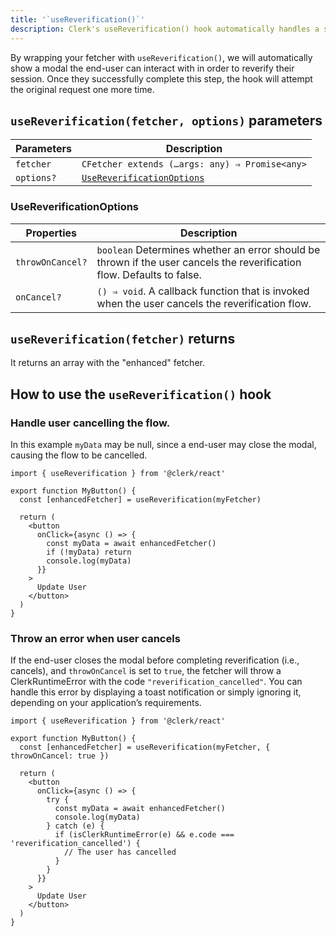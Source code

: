 ```yaml
---
title: '`useReverification()`'
description: Clerk's useReverification() hook automatically handles a session reverification flow for you.
---
```


By wrapping your fetcher with `useReverification()`, we will automatically show a modal the end-user can interact with in order to reverify their session. Once they successfully complete this step, the hook will attempt the original request one more time.

## `useReverification(fetcher, options)` parameters

| Parameters | Description |
| - | - |
| `fetcher` | `CFetcher extends (…args: any) ⇒ Promise<any>` |
| `options?` | [`UseReverificationOptions`](#use-reverification-options) |

### UseReverificationOptions

| Properties | Description |
| - | - |
| `throwOnCancel?` | `boolean` Determines whether an error should be thrown if the user cancels the reverification flow. Defaults to false. |
| `onCancel?` | `() ⇒ void`. A callback function that is invoked when the user cancels the reverification flow. |

## `useReverification(fetcher)` returns

It returns an array with the "enhanced" fetcher.

## How to use the `useReverification()` hook

### Handle user cancelling the flow.

In this example `myData` may be null, since a end-user may close the modal, causing the flow to be cancelled.

```tsx
import { useReverification } from '@clerk/react'

export function MyButton() {
  const [enhancedFetcher] = useReverification(myFetcher)

  return (
    <button
      onClick={async () => {
        const myData = await enhancedFetcher()
        if (!myData) return
        console.log(myData)
      }}
    >
      Update User
    </button>
  )
}
```

### Throw an error when user cancels

If the end-user closes the modal before completing reverification (i.e., cancels), and `throwOnCancel` is set to `true`, the fetcher will throw a ClerkRuntimeError with the code `"reverification_cancelled"`. You can handle this error by displaying a toast notification or simply ignoring it, depending on your application’s requirements.

```tsx
import { useReverification } from '@clerk/react'

export function MyButton() {
  const [enhancedFetcher] = useReverification(myFetcher, { throwOnCancel: true })

  return (
    <button
      onClick={async () => {
        try {
          const myData = await enhancedFetcher()
          console.log(myData)
        } catch (e) {
          if (isClerkRuntimeError(e) && e.code === 'reverification_cancelled') {
            // The user has cancelled
          }
        }
      }}
    >
      Update User
    </button>
  )
}
```
